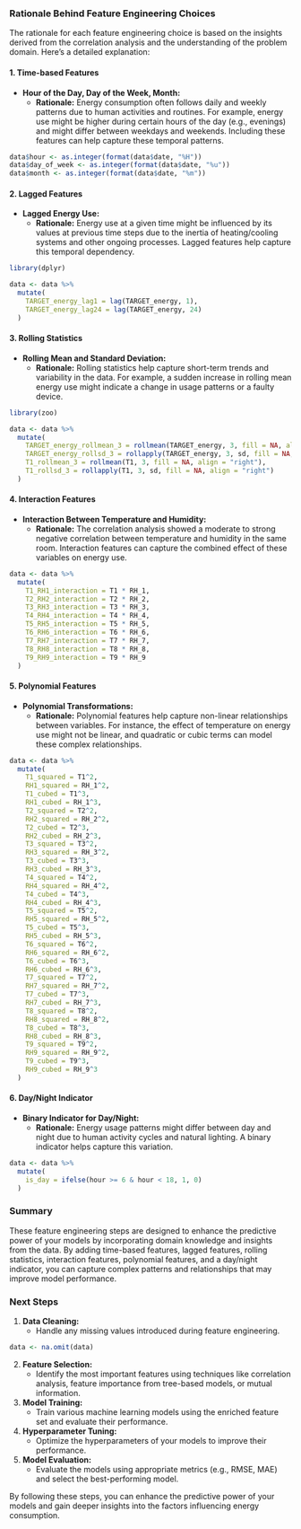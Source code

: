 ### Rationale Behind Feature Engineering Choices

The rationale for each feature engineering choice is based on the insights derived from the correlation analysis and the understanding of the problem domain. Here’s a detailed explanation:

#### 1. **Time-based Features**
   - **Hour of the Day, Day of the Week, Month:**
     - **Rationale:** Energy consumption often follows daily and weekly patterns due to human activities and routines. For example, energy use might be higher during certain hours of the day (e.g., evenings) and might differ between weekdays and weekends. Including these features can help capture these temporal patterns.

```r
data$hour <- as.integer(format(data$date, "%H"))
data$day_of_week <- as.integer(format(data$date, "%u"))
data$month <- as.integer(format(data$date, "%m"))
```

#### 2. **Lagged Features**
   - **Lagged Energy Use:**
     - **Rationale:** Energy use at a given time might be influenced by its values at previous time steps due to the inertia of heating/cooling systems and other ongoing processes. Lagged features help capture this temporal dependency.

```r
library(dplyr)

data <- data %>%
  mutate(
    TARGET_energy_lag1 = lag(TARGET_energy, 1),
    TARGET_energy_lag24 = lag(TARGET_energy, 24)
  )
```

#### 3. **Rolling Statistics**
   - **Rolling Mean and Standard Deviation:**
     - **Rationale:** Rolling statistics help capture short-term trends and variability in the data. For example, a sudden increase in rolling mean energy use might indicate a change in usage patterns or a faulty device.

```r
library(zoo)

data <- data %>%
  mutate(
    TARGET_energy_rollmean_3 = rollmean(TARGET_energy, 3, fill = NA, align = "right"),
    TARGET_energy_rollsd_3 = rollapply(TARGET_energy, 3, sd, fill = NA, align = "right"),
    T1_rollmean_3 = rollmean(T1, 3, fill = NA, align = "right"),
    T1_rollsd_3 = rollapply(T1, 3, sd, fill = NA, align = "right")
  )
```

#### 4. **Interaction Features**
   - **Interaction Between Temperature and Humidity:**
     - **Rationale:** The correlation analysis showed a moderate to strong negative correlation between temperature and humidity in the same room. Interaction features can capture the combined effect of these variables on energy use.

```r
data <- data %>%
  mutate(
    T1_RH1_interaction = T1 * RH_1,
    T2_RH2_interaction = T2 * RH_2,
    T3_RH3_interaction = T3 * RH_3,
    T4_RH4_interaction = T4 * RH_4,
    T5_RH5_interaction = T5 * RH_5,
    T6_RH6_interaction = T6 * RH_6,
    T7_RH7_interaction = T7 * RH_7,
    T8_RH8_interaction = T8 * RH_8,
    T9_RH9_interaction = T9 * RH_9
  )
```

#### 5. **Polynomial Features**
   - **Polynomial Transformations:**
     - **Rationale:** Polynomial features help capture non-linear relationships between variables. For instance, the effect of temperature on energy use might not be linear, and quadratic or cubic terms can model these complex relationships.

```r
data <- data %>%
  mutate(
    T1_squared = T1^2,
    RH1_squared = RH_1^2,
    T1_cubed = T1^3,
    RH1_cubed = RH_1^3,
    T2_squared = T2^2,
    RH2_squared = RH_2^2,
    T2_cubed = T2^3,
    RH2_cubed = RH_2^3,
    T3_squared = T3^2,
    RH3_squared = RH_3^2,
    T3_cubed = T3^3,
    RH3_cubed = RH_3^3,
    T4_squared = T4^2,
    RH4_squared = RH_4^2,
    T4_cubed = T4^3,
    RH4_cubed = RH_4^3,
    T5_squared = T5^2,
    RH5_squared = RH_5^2,
    T5_cubed = T5^3,
    RH5_cubed = RH_5^3,
    T6_squared = T6^2,
    RH6_squared = RH_6^2,
    T6_cubed = T6^3,
    RH6_cubed = RH_6^3,
    T7_squared = T7^2,
    RH7_squared = RH_7^2,
    T7_cubed = T7^3,
    RH7_cubed = RH_7^3,
    T8_squared = T8^2,
    RH8_squared = RH_8^2,
    T8_cubed = T8^3,
    RH8_cubed = RH_8^3,
    T9_squared = T9^2,
    RH9_squared = RH_9^2,
    T9_cubed = T9^3,
    RH9_cubed = RH_9^3
  )
```

#### 6. **Day/Night Indicator**
   - **Binary Indicator for Day/Night:**
     - **Rationale:** Energy usage patterns might differ between day and night due to human activity cycles and natural lighting. A binary indicator helps capture this variation.

```r
data <- data %>%
  mutate(
    is_day = ifelse(hour >= 6 & hour < 18, 1, 0)
  )
```

### Summary

These feature engineering steps are designed to enhance the predictive power of your models by incorporating domain knowledge and insights from the data. By adding time-based features, lagged features, rolling statistics, interaction features, polynomial features, and a day/night indicator, you can capture complex patterns and relationships that may improve model performance.

### Next Steps

1. **Data Cleaning:**
   - Handle any missing values introduced during feature engineering.

```r
data <- na.omit(data)
```

2. **Feature Selection:**
   - Identify the most important features using techniques like correlation analysis, feature importance from tree-based models, or mutual information.

3. **Model Training:**
   - Train various machine learning models using the enriched feature set and evaluate their performance.

4. **Hyperparameter Tuning:**
   - Optimize the hyperparameters of your models to improve their performance.

5. **Model Evaluation:**
   - Evaluate the models using appropriate metrics (e.g., RMSE, MAE) and select the best-performing model.

By following these steps, you can enhance the predictive power of your models and gain deeper insights into the factors influencing energy consumption.